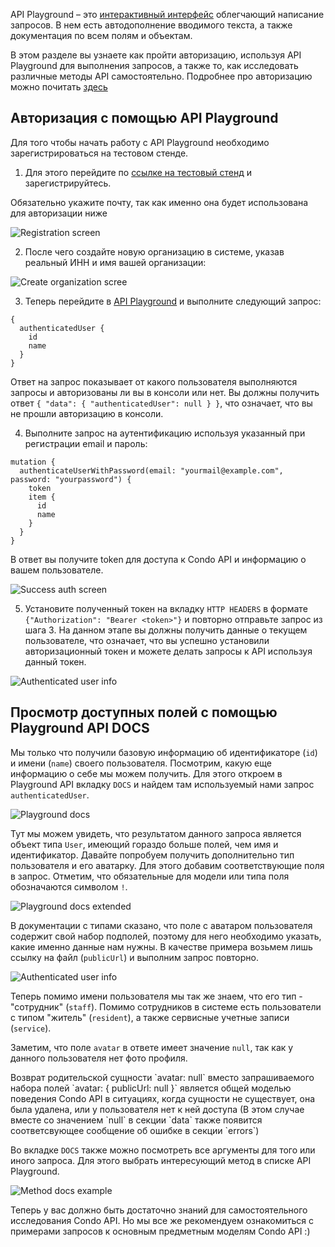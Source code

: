 API Playground – это [интерактивный интерфейс](https://condo.d.doma.ai/admin/api) облегчающий написание запросов.
В нем есть автодополнение вводимого текста, а также документация по всем полям и объектам.

В этом разделе вы узнаете как пройти авторизацию, используя API Playground для выполнения запросов,
а также то, как исследовать различные методы API самостоятельно. Подробнее про авторизацию можно почитать [здесь](/docs/examples/auth)

## Авторизация с помощью API Playground

Для того чтобы начать работу с API Playground необходимо зарегистрироваться на тестовом стенде.

1. Для этого перейдите по [ссылке на тестовый стенд](https://condo.d.doma.a) и зарегистрируйтесь.

<Alert type="warning">
    Обязательно укажите почту, так как именно она будет использована для авторизации ниже
</Alert>

![Registration screen](/api/register.png)

2. После чего создайте новую организацию в системе, указав реальный ИНН и имя вашей организации:

![Create organization scree](/api/create-organization.png)

3. Теперь перейдите в [API Playground](https://condo.d.doma.ai/admin/api) и выполните следующий запрос:

```
{
  authenticatedUser {
    id
    name
  }
}
```

Ответ на запрос показывает от какого пользователя выполняются запросы и авторизованы ли вы в консоли или нет.
Вы должны получить ответ `{ "data": { "authenticatedUser": null } }`, что означает,
что вы не прошли авторизацию в консоли.

4. Выполните запрос на аутентификацию используя указанный при регистрации email и пароль:

```
mutation {
  authenticateUserWithPassword(email: "yourmail@example.com", password: "yourpassword") {
    token
    item {
      id
      name
    }
  }
}
```

В ответ вы получите token для доступа к Condo API и информацию о вашем пользователе.

![Success auth screen](/api/auth-success.png)

5. Установите полученный токен на вкладку `HTTP HEADERS` в формате `{"Authorization": "Bearer <token>"}`
и повторно отправьте запрос из шага 3. На данном этапе вы должны получить данные о текущем пользователе, что означает,
что вы успешно установили авторизационный токен и можете делать запросы к API используя данный токен.


![Authenticated user info](/api/auth-user-info.png)

## Просмотр доступных полей с помощью Playground API DOCS
Мы только что получили базовую информацию об идентификаторе (`id`) и имени (`name`) своего пользователя.
Посмотрим, какую еще информацию о себе мы можем получить.
Для этого откроем в Playground API вкладку `DOCS` и найдем там используемый нами запрос `authenticatedUser`.

![Playground docs](/api/playground-docs.png)

Тут мы можем увидеть, что результатом данного запроса является объект типа `User`, имеющий гораздо больше полей,
чем имя и идентификатор.
Давайте попробуем получить дополнительно тип пользователя и его аватарку.
Для этого добавим соответствующие поля в запрос.
Отметим, что обязательные для модели или типа поля обозначаются символом `!`.

![Playground docs extended](/api/playground-docs-extended.png)

В документации с типами сказано, что поле с аватаром пользователя содержит свой набор подполей,
поэтому для него необходимо указать, какие именно данные нам нужны.
В качестве примера возьмем лишь ссылку на файл (`publicUrl`) и выполним запрос повторно.

![Authenticated user info](/api/auth-user-info-extended.png)

Теперь помимо имени пользователя мы так же знаем, что его тип - "сотрудник" (`staff`).
Помимо сотрудников в системе есть пользователи с типом "житель" (`resident`), а также сервисные учетные записи (`service`).

Заметим, что поле `avatar` в ответе имеет значение `null`, так как у данного пользователя нет фото профиля.

<Alert info>
    Возврат родительской сущности `avatar: null` вместо запрашиваемого набора полей `avatar: { publicUrl: null }`
    является общей моделью поведения Condo API в ситуациях, когда сущности не существует, она была удалена,
    или у пользователя нет к ней доступа (В этом случае вместе со значением `null` в секции `data` также появится соответсвующее сообщение об ошибке в секции `errors`)
</Alert>

Во вкладке `DOCS` также можно посмотреть все аргументы для того или иного запроса. Для этого выбрать интересующий метод в списке API Playground.

![Method docs example](/api/playground-method-example.png)

Теперь у вас должно быть достаточно знаний для самостоятельного исследования Condo API.
Но мы все же рекомендуем ознакомиться с примерами запросов к основным предметным моделям Condo API :)













